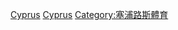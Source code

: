 {{Commonscat|Badminton in Cyprus}}

[[Category:各國羽毛球|Cyprus‎]]
[[Category:歐洲羽毛球|Cyprus‎]]
[[Category:塞浦路斯體育|Category:塞浦路斯體育]]